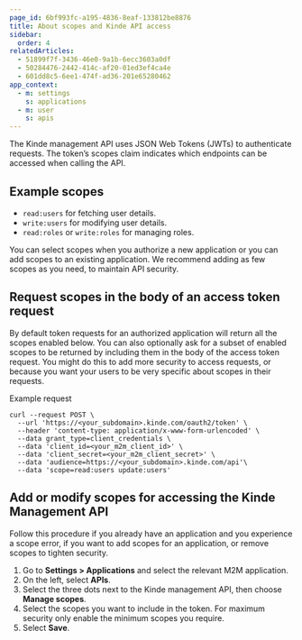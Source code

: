 ```yaml
---
page_id: 6bf993fc-a195-4836-8eaf-133812be8876
title: About scopes and Kinde API access
sidebar:
  order: 4
relatedArticles:
  - 51899f7f-3436-46e0-9a1b-6ecc3603a0df
  - 50284476-2442-414c-af20-01ed3ef4ca4e
  - 601dd8c5-6ee1-474f-ad36-201e65280462
app_context:
  - m: settings
    s: applications
  - m: user
    s: apis
---
```


The Kinde management API uses JSON Web Tokens (JWTs) to authenticate requests. The token’s scopes claim indicates which endpoints can be accessed when calling the API.

## Example scopes

- `read:users` for fetching user details.
- `write:users` for modifying user details.
- `read:roles` or `write:roles` for managing roles.

You can select scopes when you authorize a new application or you can add scopes to an existing application. We recommend adding as few scopes as you need, to maintain API security.

## Request scopes in the body of an access token request

By default token requests for an authorized application will return all the scopes enabled below. You can also optionally ask for a subset of enabled scopes to be returned by including them in the body of the access token request. You might do this to add more security to access requests, or because you want your users to be very specific about scopes in their requests.

Example request

```
curl --request POST \
  --url 'https://<your_subdomain>.kinde.com/oauth2/token' \
  --header 'content-type: application/x-www-form-urlencoded' \
  --data grant_type=client_credentials \
  --data 'client_id=<your_m2m_client_id>' \
  --data 'client_secret=<your_m2m_client_secret>' \
  --data 'audience=https://<your_subdomain>.kinde.com/api'\
  --data 'scope=read:users update:users'
```

## Add or modify scopes for accessing the Kinde Management API

Follow this procedure if you already have an application and you experience a scope error, if you want to add scopes for an application, or remove scopes to tighten security.

1. Go to **Settings > Applications** and select the relevant M2M application.
2. On the left, select **APIs**.
3. Select the three dots next to the Kinde management API, then choose **Manage scopes**. 
4. Select the scopes you want to include in the token. For maximum security only enable the minimum scopes you require. 
5. Select **Save**.
